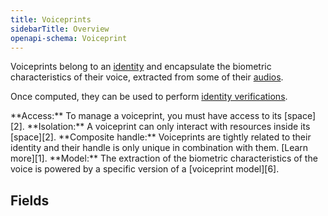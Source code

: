 ```yaml
---
title: Voiceprints
sidebarTitle: Overview
openapi-schema: Voiceprint
---
```


Voiceprints belong to an [identity][4] and encapsulate the biometric
characteristics of their voice, extracted from some of their
[audios][3].

Once computed, they can be used to perform [identity verifications][5].

<Note>
  **Access:** To manage a voiceprint,
  you must have access to its [space][2].
</Note>

<Note>
  **Isolation:** A voiceprint can only interact with
  resources inside its [space][2].
</Note>

<Note>
  **Composite handle:** Voiceprints are tightly related to their identity
  and their handle is only unique in combination with them.
  [Learn more][1].
</Note>

<Note>
  **Model:** The extraction of the biometric characteristics
  of the voice is powered by a specific version of a
  [voiceprint model][6].
</Note>

## Fields

[1]: /api-reference/ids-handles-and-aliases#composite-handles
[2]: /api-reference/spaces
[3]: /api-reference/audios
[4]: /api-reference/identities
[5]: /api-reference/identity-verifications
[6]: /models/voiceprint
